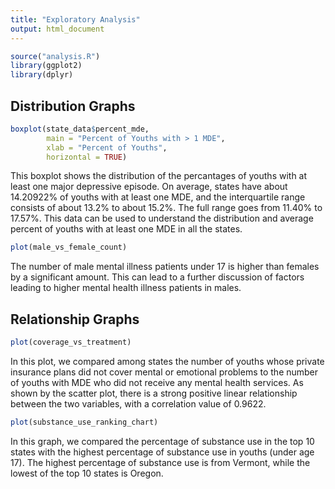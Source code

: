 ```yaml
---
title: "Exploratory Analysis"
output: html_document
---
```


```r
source("analysis.R")
library(ggplot2)
library(dplyr)
```

## Distribution Graphs 

```r
boxplot(state_data$percent_mde,
        main = "Percent of Youths with > 1 MDE",
        xlab = "Percent of Youths",
        horizontal = TRUE)
```

This boxplot shows the distribution of the percantages of youths with at least 
one major depressive episode. On average, states have about 14.20922% of youths 
with at least one MDE, and the interquartile range consists of about 13.2% to 
about 15.2%. The full range goes from 11.40% to 17.57%. This data can be used to 
understand the distribution and average percent of youths with at least one 
MDE in all the states.

```r
plot(male_vs_female_count)
```

The number of male mental illness patients under 17 is higher than females by a significant amount. This can lead to a further discussion of factors leading to higher mental health illness patients in males. 

## Relationship Graphs 

```r
plot(coverage_vs_treatment)
```
  
In this plot, we compared among states the number of youths whose private
insurance plans did not cover mental or emotional problems to the number of youths
with MDE who did not receive any mental health services. As shown by the scatter plot,
there is a strong positive linear relationship between the two variables,
with a correlation value of 0.9622.

```r
plot(substance_use_ranking_chart) 
```

In this graph, we compared the percentage of substance use in the top 10 states with the highest percentage of substance use in youths (under age 17). The highest percentage of substance use is from Vermont, while the lowest of the top 10 states is Oregon. 
